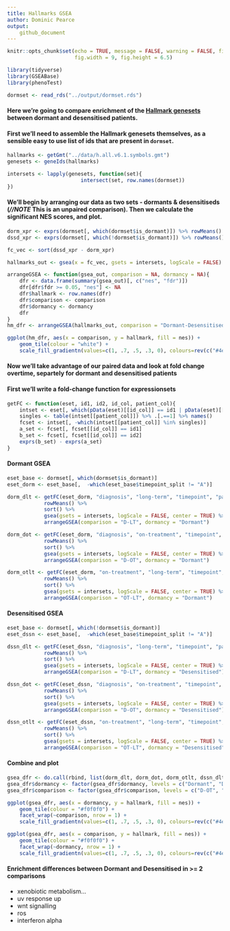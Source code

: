 ```yaml
---
title: Hallmarks GSEA
author: Dominic Pearce
output:
    github_document
---
```


```r
knitr::opts_chunk$set(echo = TRUE, message = FALSE, warning = FALSE, fig.align = 'center', 
                      fig.width = 9, fig.height = 6.5)
```

<!--
//TODO  -When having two scores with the same name its average was used. 
        -Zeros were removed. 
        -Scores without names (which can not be in any signature) removed. 
        -Non complete cases (i.e. NAs, NaNs) were removed
-->


```r
library(tidyverse)
library(GSEABase)
library(phenoTest)
```

```r
dormset <- read_rds("../output/dormset.rds")
```

#### Here we're going to compare enrichment of the [Hallmark genesets](https://www.ncbi.nlm.nih.gov/pubmed/26771021) between dormant and desensitised patients.


#### First we'll need to assemble the Hallmark genesets themselves, as a sensible easy to use list of ids that are present in `dormset`.

```r
hallmarks <- getGmt("../data/h.all.v6.1.symbols.gmt")
genesets <- geneIds(hallmarks)

intersets <- lapply(genesets, function(set){
                        intersect(set, row.names(dormset))
})
```

#### We'll begin by arranging our data as two sets - dormants & desensitiseds (*//NOTE* This is an unpaired comparison). Then we calculate the significant **NES** scores, and plot.

```r
dorm_xpr <- exprs(dormset[, which(dormset$is_dormant)]) %>% rowMeans()
dssd_xpr <- exprs(dormset[, which(!dormset$is_dormant)]) %>% rowMeans()

fc_vec <- sort(dssd_xpr - dorm_xpr)

hallmarks_out <- gsea(x = fc_vec, gsets = intersets, logScale = FALSE)

arrangeGSEA <- function(gsea_out, comparison = NA, dormancy = NA){
    dfr <- data.frame(summary(gsea_out)[, c("nes", "fdr")])
    dfr[dfr$fdr >= 0.05, "nes"] <- NA
    dfr$hallmark <- row.names(dfr)
    dfr$comparison <- comparison
    dfr$dormancy <- dormancy
    dfr
}
hm_dfr <- arrangeGSEA(hallmarks_out, comparison = "Dormant-Desensitised")
```


```r
ggplot(hm_dfr, aes(x = comparison, y = hallmark, fill = nes)) + 
    geom_tile(colour = "white") +
    scale_fill_gradientn(values=c(1, .7, .5, .3, 0), colours=rev(c("#4eb3d3", "#a8ddb5", "white", "#fee391", "#fe9929")), na.value = "white")
```

#### Now we'll take advantage of our paired data and look at fold change overtime, separtely for dormant and desensitised patients

#### First we'll write a fold-change function for expressionsets

```r
getFC <- function(eset, id1, id2, id_col, patient_col){
    intset <- eset[, which(pData(eset)[[id_col]] == id1 | pData(eset)[[id_col]] == id2)]
    singles <- table(intset[[patient_col]]) %>% .[.==1] %>% names()
    fcset <- intset[, -which(intset[[patient_col]] %in% singles)]
    a_set <- fcset[, fcset[[id_col]] == id1]
    b_set <- fcset[, fcset[[id_col]] == id2]
    exprs(b_set) - exprs(a_set)
}
```

#### Dormant GSEA

```r
eset_base <- dormset[, which(dormset$is_dormant)]
eset_dorm <- eset_base[,  -which(eset_base$timepoint_split != "A")]

dorm_dlt <- getFC(eset_dorm, "diagnosis", "long-term", "timepoint", "patient") %>% 
            rowMeans() %>% 
            sort() %>% 
            gsea(gsets = intersets, logScale = FALSE, center = TRUE) %>% 
            arrangeGSEA(comparison = "D-LT", dormancy = "Dormant")

dorm_dot <- getFC(eset_dorm, "diagnosis", "on-treatment", "timepoint", "patient") %>% 
            rowMeans() %>% 
            sort() %>% 
            gsea(gsets = intersets, logScale = FALSE, center = TRUE) %>% 
            arrangeGSEA(comparison = "D-OT", dormancy = "Dormant")

dorm_otlt <- getFC(eset_dorm, "on-treatment", "long-term", "timepoint", "patient") %>% 
            rowMeans() %>% 
            sort() %>% 
            gsea(gsets = intersets, logScale = FALSE, center = TRUE) %>% 
            arrangeGSEA(comparison = "OT-LT", dormancy = "Dormant")

```

#### Desensitised GSEA

```r
eset_base <- dormset[, which(!dormset$is_dormant)]
eset_dssn <- eset_base[,  -which(eset_base$timepoint_split != "A")]

dssn_dlt <- getFC(eset_dssn, "diagnosis", "long-term", "timepoint", "patient") %>% 
            rowMeans() %>% 
            sort() %>% 
            gsea(gsets = intersets, logScale = FALSE, center = TRUE) %>% 
            arrangeGSEA(comparison = "D-LT", dormancy = "Desensitised")

dssn_dot <- getFC(eset_dssn, "diagnosis", "on-treatment", "timepoint", "patient") %>% 
            rowMeans() %>% 
            sort() %>% 
            gsea(gsets = intersets, logScale = FALSE, center = TRUE) %>% 
            arrangeGSEA(comparison = "D-OT", dormancy = "Desensitised")

dssn_otlt <- getFC(eset_dssn, "on-treatment", "long-term", "timepoint", "patient") %>% 
            rowMeans() %>% 
            sort() %>% 
            gsea(gsets = intersets, logScale = FALSE, center = TRUE) %>% 
            arrangeGSEA(comparison = "OT-LT", dormancy = "Desensitised")
```

#### Combine and plot

```r
gsea_dfr <- do.call(rbind, list(dorm_dlt, dorm_dot, dorm_otlt, dssn_dlt, dssn_dot, dssn_otlt))
gsea_dfr$dormancy <- factor(gsea_dfr$dormancy, levels = c("Dormant", "Desensitised")) 
gsea_dfr$comparison <- factor(gsea_dfr$comparison, levels = c("D-OT", "D-LT", "OT-LT")) 

ggplot(gsea_dfr, aes(x = dormancy, y = hallmark, fill = nes)) +
    geom_tile(colour = "#f0f0f0") +
    facet_wrap(~comparison, nrow = 1) +
    scale_fill_gradientn(values=c(1, .7, .5, .3, 0), colours=rev(c("#4eb3d3", "#a8ddb5", "white", "#fee391", "#fe9929")), na.value = "white")

ggplot(gsea_dfr, aes(x = comparison, y = hallmark, fill = nes)) +
    geom_tile(colour = "#f0f0f0") +
    facet_wrap(~dormancy, nrow = 1) +
    scale_fill_gradientn(values=c(1, .7, .5, .3, 0), colours=rev(c("#4eb3d3", "#a8ddb5", "white", "#fee391", "#fe9929")), na.value = "white")
```

#### Enrichment differences between Dormant and Desensitised in >= 2 comparisons

- xenobiotic metabolism...
- uv response up
- wnt signalling
- ros
- interferon alpha 



